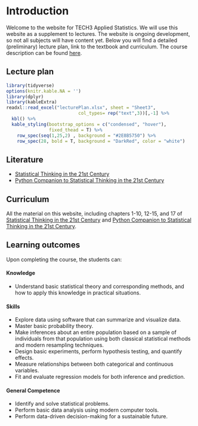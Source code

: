# Introduction {.unnumbered}

Welcome to the website for TECH3 Applied Statistics. We will use this website as a supplement to lectures. The website is ongoing development, so not all subjects will have content yet. Below you will find a detailed (preliminary) lecture plan, link to the textbook and curriculum. The course description can be found [here](https://www.nhh.no/en/courses/applied-statistics/).

## Lecture plan

```r
library(tidyverse)
options(knitr.kable.NA = '')
library(dplyr)
library(kableExtra)
readxl::read_excel("lecturePlan.xlsx", sheet = "Sheet3",
                           col_types= rep("text",3))[,-1] %>% 
  kbl() %>%
  kable_styling(bootstrap_options = c("condensed", "hover"),
                fixed_thead = T) %>%
    row_spec(seq(1,25,2) , background = "#2E8B5750") %>% 
    row_spec(28, bold = T, background = "DarkRed", color = "white")

```

## Literature

-   [Statistical Thinking in the 21st Century](https://statsthinking21.github.io/statsthinking21-core/index.html)
-   [Python Companion to Statistical Thinking in the 21st Century](https://statsthinking21.github.io/statsthinking21-python/index.html)

## Curriculum

All the material on this website, including chapters 1-10, 12-15, and 17 of [Statistical Thinking in the 21st Century](https://statsthinking21.github.io/statsthinking21-core/index.html) and [Python Companion to Statistical Thinking in the 21st Century](https://statsthinking21.github.io/statsthinking21-python/index.html).

## Learning outcomes
Upon completing the course, the students can:

#### Knowledge

- Understand basic statistical theory and corresponding methods,  and how to apply this knowledge in practical situations.

#### Skills

- Explore data using software that can summarize and visualize data.
- Master basic probability theory.
- Make inferences about an entire population based on a sample of individuals from that population using both classical statistical methods and modern resampling techniques.
- Design basic experiments, perform hypothesis testing, and quantify effects.
- Measure relationships between both categorical and continuous variables. 
- Fit and evaluate regression models for both inference and prediction.

#### General Competence

- Identify and solve statistical problems.
- Perform basic data analysis using modern computer tools.
- Perform data-driven decision-making for a sustainable future.

